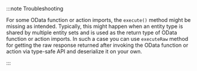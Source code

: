 :::note Troubleshooting

For some OData function or action imports, the `execute()` method might be missing as intended.
Typically, this might happen when an entity type is shared by multiple entity sets and is used as the return type of OData function or action imports.
In such a case you can use `executeRaw` method for getting the raw response returned after invoking the OData function or action via type-safe API and deserialize it on your own.

:::
